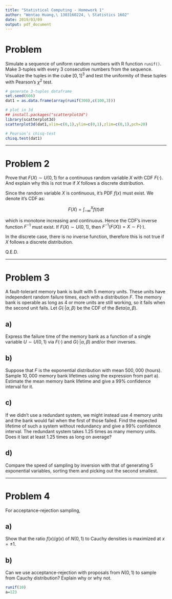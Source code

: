```yaml
---
title: "Statistical Computing - Homework 1"
author: "Wentao Huang,\ 1303160224, \ Statistics 1602"
date: 2019/03/09
output: pdf_document
---
```


\tableofcontents

\pagebreak

# Problem 
Simulate a sequence of uniform random numbers with R function `runif()`. Make 3-tuples with every 3 consecutive numbers from the sequence. Visualize the tuples in the cube $[0, 1]^3$ and test the uniformity of these tuples with Pearson’s $\chi^2$ test.

\paragraph{Solution:}

```r
# generate 3-tuples dataframe
set.seed(666)
dat1 = as.data.frame(array(runif(300),c(100,3)))

# plot in 3d
## install.packages("scatterplot3d")
library(scatterplot3d)
scatterplot3d(dat1,xlim=c(0,1),ylim=c(0,1),zlim=c(0,1),pch=20)

# Pearson’s chisq-test
chisq.test(dat1)
```

***

# Problem 2

Prove that $F(X) \sim U(0, 1)$ for a continuous random variable $X$ with CDF $F(\cdot)$. And explain why this is not true if $X$ follows a discrete distribution.

\paragraph{Proof:}

Since the random variable $X$ is continuous, it's PDF $f(x)$ must exist. We denote it's CDF as:

$$F(X) = \int_{-\infty}^{X}{f(t)}{dt}$$

which is monotone increasing and continuous. Hence the CDF's inverse function $F^{-1}$ must exist. If $F(X) \sim U(0,1)$, then $F^{-1}(F(X))=X \sim F(\cdot)$.

In the discrete case, there is no inverse function, therefore this is not true if $X$ follows a discrete distribution.

Q.E.D.

***

# Problem 3

A fault-tolerant memory bank is built with $5$ memory units. These units have independent random failure times, each with a distribution $F$. The memory bank is operable as long as $4$ or more units are still working, so it fails when the second unit fails. Let $G(\cdot | \alpha, \beta)$ be the CDF of the $Beta(\alpha, \beta)$.

## a)

Express the failure time of the memory bank as a function of a single variable $U \sim U(0, 1)$ via $F(\cdot)$ and $G(\cdot | \alpha, \beta)$ and/or their inverses.

\paragraph{Solution:}

## b)

Suppose that $F$ is the exponential distribution with mean $500,000$ (hours). Sample $10,000$ memory bank lifetimes using the expression from part a). Estimate the mean memory bank lifetime and give a $99\%$ confidence interval for it.

\paragraph{Solution:}

## c)

If we didn’t use a redundant system, we might instead use $4$ memory units and the bank would fail when the first of those failed. Find the expected lifetime of such a system without redundancy and give a $99\%$ confidence interval. The redundant system takes $1.25$ times as many memory units. Does it last at least $1.25$ times as long on average?

\paragraph{Solution:}

## d)

Compare the speed of sampling by inversion with that of generating $5$ exponential variables, sorting them and picking out the second smallest.

\paragraph{Solution:}

***

# Problem 4

For acceptance-rejection sampling,

## a)

Show that the ratio $f(x)/g(x)$ of $N(0, 1)$ to Cauchy densities is maximized at $x = \pm 1$.

\paragraph{Proof:}

## b)

Can we use acceptance-rejection with proposals from $N(0, 1)$ to sample from Cauchy distribution? Explain why or why not.

\paragraph{Solution:}
```r
runif(10)
a=123
```













